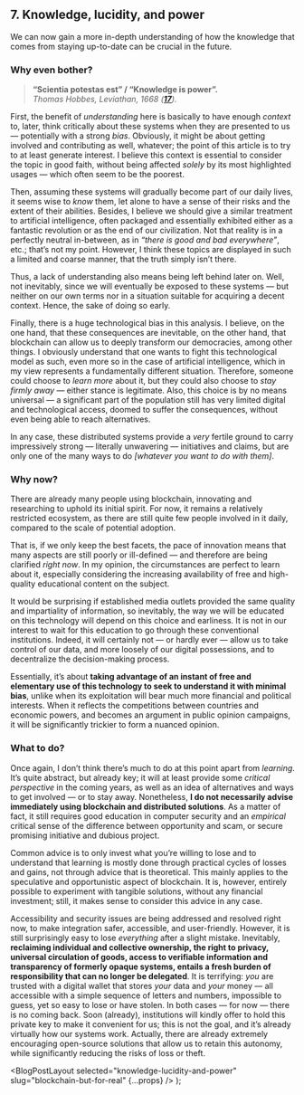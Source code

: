
## 7. Knowledge, lucidity, and power

We can now gain a more in-depth understanding of how the knowledge that comes from staying up-to-date can be crucial in the future.

### Why even bother?

> **“Scientia potestas est” / “Knowledge is power”.** <br /> _Thomas Hobbes, Leviathan, 1668 ([**17**](https://www.historyofinformation.com/detail.php?id=5253))._

First, the benefit of _understanding_ here is basically to have enough _context_ to, later, think critically about these systems when they are presented to us — potentially with a strong _bias_. Obviously, it might be about getting involved and contributing as well, whatever; the point of this article is to try to at least generate interest. I believe this context is essential to consider the topic in good faith, without being affected _solely_ by its most highlighted usages — which often seem to be the poorest.

Then, assuming these systems will gradually become part of our daily lives, it seems wise to _know_ them, let alone to have a sense of their risks and the extent of their abilities. Besides, I believe we should give a similar treatment to artificial intelligence, often packaged and essentially exhibited either as a fantastic revolution or as the end of our civilization. Not that reality is in a perfectly neutral in-between, as in _“there is good and bad everywhere”_, etc.; that’s not my point. However, I think these topics are displayed in such a limited and coarse manner, that the truth simply isn’t there.

Thus, a lack of understanding also means being left behind later on. Well, not inevitably, since we will eventually be exposed to these systems — but neither on our own terms nor in a situation suitable for acquiring a decent context. Hence, the sake of doing so early.

Finally, there is a huge technological bias in this analysis. I believe, on the one hand, that these consequences are inevitable, on the other hand, that blockchain can allow us to deeply transform our democracies, among other things. I obviously understand that one wants to fight this technological model as such, even more so in the case of artificial intelligence, which in my view represents a fundamentally different situation. Therefore, someone could choose to _learn more_ about it, but they could also choose to _stay_ _firmly away_ — either stance is legitimate. Also, this choice is by no means universal — a significant part of the population still has very limited digital and technological access, doomed to suffer the consequences, without even being able to reach alternatives.

In any case, these distributed systems provide a _very_ fertile ground to carry impressively strong — literally unwavering — initiatives and claims, but are only one of the many ways to do _[whatever you want to do with them]_.

### Why now?

There are already many people using blockchain, innovating and researching to uphold its initial spirit. For now, it remains a relatively restricted ecosystem, as there are still quite few people involved in it daily, compared to the scale of potential adoption.

That is, if we only keep the best facets, the pace of innovation means that many aspects are still poorly or ill-defined — and therefore are being clarified _right now_. In my opinion, the circumstances are perfect to learn about it, especially considering the increasing availability of free and high-quality educational content on the subject.

It would be surprising if established media outlets provided the same quality and impartiality of information, so inevitably, the way we will be educated on this technology will depend on this choice and earliness. It is not in our interest to wait for this education to go through these conventional institutions. Indeed, it will certainly not — or hardly ever — allow us to take control of our data, and more loosely of our digital possessions, and to decentralize the decision-making process.

Essentially, it’s about **taking advantage of an instant of free and elementary use of this technology to seek to understand it with minimal bias**, unlike when its exploitation will bear much more financial and political interests. When it reflects the competitions between countries and economic powers, and becomes an argument in public opinion campaigns, it will be significantly trickier to form a nuanced opinion.

### What to do?

Once again, I don’t think there’s much to do at this point apart from _learning_. It’s quite abstract, but already key; it will at least provide some _critical perspective_ in the coming years, as well as an idea of alternatives and ways to get involved — or to stay away. Nonetheless, **I do not necessarily advise immediately using blockchain and distributed solutions**. As a matter of fact, it still requires good education in computer security and an _empirical_ critical sense of the difference between opportunity and scam, or secure promising initiative and dubious project.

Common advice is to only invest what you’re willing to lose and to understand that learning is mostly done through practical cycles of losses and gains, not through advice that is theoretical. This mainly applies to the speculative and opportunistic aspect of blockchain. It is, however, entirely possible to experiment with tangible solutions, without any financial investment; still, it makes sense to consider this advice in any case.

Accessibility and security issues are being addressed and resolved right now, to make integration safer, accessible, and user-friendly. However, it is still surprisingly easy to lose _everything_ after a slight mistake. Inevitably, **reclaiming individual and collective ownership, the right to privacy, universal circulation of goods, access to verifiable information and transparency of formerly opaque systems, entails a fresh burden of responsibility that can no longer be delegated**. It is terrifying: _you_ are trusted with a digital wallet that stores _your_ data and _your_ money — all accessible with a simple sequence of letters and numbers, impossible to guess, yet so easy to lose or have stolen. In both cases — for now — there is no coming back. Soon (already), institutions will kindly offer to hold this private key to make it convenient for us; this is not the goal, and it’s already virtually how our systems work. Actually, there are already extremely encouraging open-source solutions that allow us to retain this autonomy, while significantly reducing the risks of loss or theft.

  <BlogPostLayout
    selected="knowledge-lucidity-and-power"
    slug="blockchain-but-for-real"
    {...props}
  />
);
